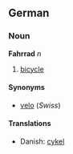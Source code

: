 ==German==
===Noun===
'''Fahrrad''' ''n''

# [[bicycle]]

====Synonyms====
*[[velo]] (''Swiss'')

====Translations====
*Danish: [[cykel]]